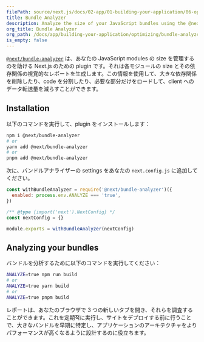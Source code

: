 ```yaml
---
filePath: source/next.js/docs/02-app/01-building-your-application/06-optimizing/06-bundle-analyzer.mdx
title: Bundle Analyzer
description: Analyze the size of your JavaScript bundles using the @next/bundle-analyzer plugin.
org_title: Bundle Analyzer
org_path: /docs/app/building-your-application/optimizing/bundle-analyzer
is_empty: false
---
```


[`@next/bundle-analyzer`](https://www.npmjs.com/package/@next/bundle-analyzer) は、あなたの JavaScript modules の size を管理するのを助ける Next.js のための plugin です。それは各モジュールの size とその依存関係の視覚的なレポートを生成します。この情報を使用して、大きな依存関係を削除したり、code を分割したり、必要な部分だけをロードして、client へのデータ転送量を減らすことができます。

## Installation

以下のコマンドを実行して、plugin をインストールします：

```bash
npm i @next/bundle-analyzer
# or
yarn add @next/bundle-analyzer
# or
pnpm add @next/bundle-analyzer
```

次に、バンドルアナライザーの settings をあなたの `next.config.js` に追加してください。

```js:next.config.js
const withBundleAnalyzer = require('@next/bundle-analyzer')({
  enabled: process.env.ANALYZE === 'true',
})

/** @type {import('next').NextConfig} */
const nextConfig = {}

module.exports = withBundleAnalyzer(nextConfig)
```

## Analyzing your bundles

バンドルを分析するために以下のコマンドを実行してください：

```bash
ANALYZE=true npm run build
# or
ANALYZE=true yarn build
# or
ANALYZE=true pnpm build
```

レポートは、あなたのブラウザで 3 つの新しいタブを開き、それらを調査することができます。これを定期적に実行し、サイトをデプロイする前に行うことで、大きなバンドルを早期に特定し、アプリケーションのアーキテクチャをよりパフォーマンスが高くなるように設計するのに役立ちます。
